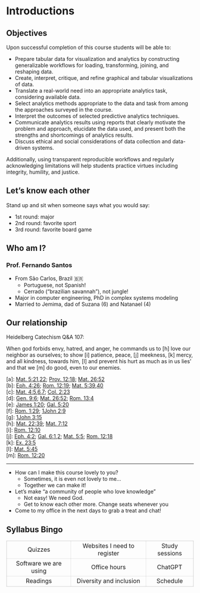 # Introductions {data-stack-name="introductions"}

## Objectives

Upon successful completion of this course students will be able to:

-   Prepare tabular data for visualization and analytics by constructing generalizable workflows for loading, transforming, joining, and reshaping data.
-   Create, interpret, critique, and refine graphical and tabular visualizations of data.
-   Translate a real-world need into an appropriate analytics task, considering available data.
-   Select analytics methods appropriate to the data and task from among the approaches surveyed in the course.
-   Interpret the outcomes of selected predictive analytics techniques.
-   Communicate analytics results using reports that clearly motivate the problem and approach, elucidate the data used, and present both the strengths and shortcomings of analytics results.
-   Discuss ethical and social considerations of data collection and data-driven systems.

Additionally, using transparent reproducible workflows and regularly acknowledging limitations will help students practice virtues including integrity, humility, and justice.

## Let's know each other

Stand up and sit when someone says what you would say:

- 1st round: major
- 2nd round: favorite sport
- 3rd round: favorite board game

## Who am I?

### Prof. Fernando Santos

- From São Carlos, Brazil 🇧🇷
  - Portuguese, not Spanish!
  - Cerrado ("brazilian savannah"), not jungle!
- Major in computer engineering, PhD in complex systems modeling
- Married to Jemima, dad of Suzana (6) and Natanael (4)

## Our relationship

Heidelberg Catechism Q&A 107:

When god forbids envy, hatred, and anger, he commands us to [h] love our neighbor as ourselves; to show [i] patience, peace, [j] meekness, [k] mercy, and all kindness, towards him, [l] and prevent his hurt as much as in us lies' and that we [m] do good, even to our enemies.

::: {.smaller}

[a]: [Mat. 5:21](https://biblia.com/bible/esv/Matt%205.21),[22](https://biblia.com/bible/esv/Mat.%205.22); [Prov. 12:18](https://biblia.com/bible/esv/Prov.%2012.18); [Mat. 26:52](https://biblia.com/bible/esv/Matt%2026.52)\
[b]: [Eph. 4:26](https://biblia.com/bible/esv/Eph.%204.26); [Rom. 12:19](https://biblia.com/bible/esv/Rom.%2012.19); [Mat. 5:39](https://biblia.com/bible/esv/Matt%205.39),[40](https://biblia.com/bible/esv/Mat.%205.40)\
[c]: [Mat. 4:5](https://biblia.com/bible/esv/Matt%204.5),[6](https://biblia.com/bible/esv/Mat.%204.6),[7](https://biblia.com/bible/esv/Mat.%204.7); [Col. 2:23](https://biblia.com/bible/esv/Col.%202.23)\
[d]: [Gen. 9:6](https://biblia.com/bible/esv/Gen.%209.6); [Mat. 26:52](https://biblia.com/bible/esv/Matt%2026.52); [Rom. 13:4](https://biblia.com/bible/esv/Rom.%2013.4)\
[e]: [James 1:20](https://biblia.com/bible/esv/James%201.20); [Gal. 5:20](https://biblia.com/bible/esv/Gal.%205.20)\
[f]: [Rom. 1:29](https://biblia.com/bible/esv/Rom.%201.29); [1John 2:9](https://biblia.com/bible/esv/1%20John%202.9)\
[g]: [1John 3:15](https://biblia.com/bible/esv/1%20John%203.15)\
[h]: [Mat. 22:39](https://biblia.com/bible/esv/Matt%2022.39); [Mat. 7:12](https://biblia.com/bible/esv/Matt%207.12)\
[i]: [Rom. 12:10](https://biblia.com/bible/esv/Rom.%2012.10)\
[j]: [Eph. 4:2](https://biblia.com/bible/esv/Eph.%204.2); [Gal. 6:1](https://biblia.com/bible/esv/Gal.%206.1),[2](https://biblia.com/bible/esv/Gal%206.2); [Mat. 5:5](https://biblia.com/bible/esv/Matt%205.5); [Rom. 12:18](https://biblia.com/bible/esv/Rom.%2012.18)\
[k]: [Ex. 23:5](https://biblia.com/bible/esv/Exod.%2023.5)\
[l]: [Mat. 5:45](https://biblia.com/bible/esv/Matt%205.45)\
[m]: [Rom. 12:20](https://biblia.com/bible/esv/Rom.%2012.20)

:::

---

- How can I make this course lovely to you?
	- Sometimes, it is even not lovely to me...
	- Together we can make it!
- Let's make "a community of people who love knowledge"
  - Not easy! We need God.
  - Get to know each other more. Change seats whenever you
- Come to my office in the next days to grab a treat and chat!

## Syllabus Bingo

<style>
table, td, th {
    border: 1px solid rgba(0, 0, 0, .1);
}
</style>

|   |   |
|:-----------------------:|:---------------------------:|:----------------:|
| Quizzes               | Websites I need to register | Study sessions |
| Software we are using | Office hours                | ChatGPT        |
| Readings              | Diversity and inclusion     | Schedule       |

